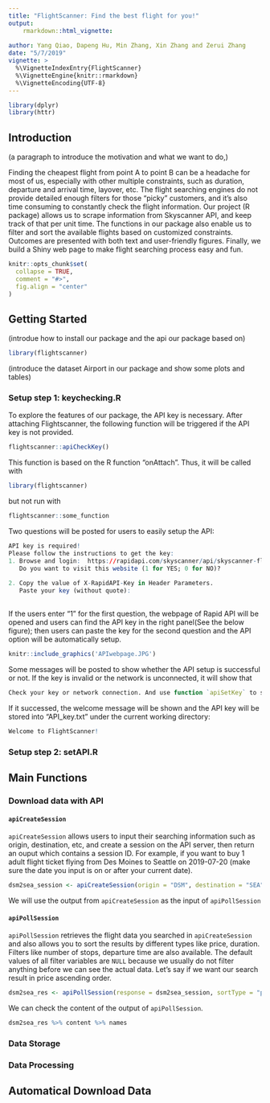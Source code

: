 ```yaml
---
title: "FlightScanner: Find the best flight for you!"
output: 
    rmarkdown::html_vignette:
       
author: Yang Qiao, Dapeng Hu, Min Zhang, Xin Zhang and Zerui Zhang
date: "5/7/2019"
vignette: >
  %\VignetteIndexEntry{FlightScanner}
  %\VignetteEngine{knitr::rmarkdown}
  %\VignetteEncoding{UTF-8}
---
```


```r
library(dplyr)
library(httr)
```
## Introduction

(a paragraph to introduce the motivation and what we want to do,)

Finding the cheapest flight from point A to point B can be a headache for most of us, especially with other multiple constraints, such as duration, departure and arrival time, layover, etc. The flight searching engines do not provide detailed enough filters for those “picky” customers, and it’s also time consuming to constantly check the flight information. Our project (R package) allows us to scrape information from Skyscanner API, and keep track of that per unit time. The functions in our package also enable us to filter and sort the available flights based on customized constraints. Outcomes are presented with both text and user-friendly figures. Finally, we build a Shiny web page to make flight searching process easy and fun.


```r
knitr::opts_chunk$set(
  collapse = TRUE,
  comment = "#>",
  fig.align = "center"
)
```

## Getting Started

(introdue how to install our package and the api our package based on)

```r
library(flightscanner)
```

(introduce the dataset Airport in our package and show some plots and tables)

### Setup step 1: keychecking.R

To explore the features of our package, the API key is necessary. After attaching Flightscanner, the following function will be triggered if the API key is not provided. 
```r
flightscanner::apiCheckKey()
```

This function is based on the R function "onAttach". Thus, it will be called with
```r
library(flightscanner)
```
but not run with
```r
flightscanner::some_function
```

Two questions will be posted for users to easily setup the API:
```r
API key is required!
Please follow the instructions to get the key:
1. Browse and login:  https://rapidapi.com/skyscanner/api/skyscanner-flight-search 
   Do you want to visit this website (1 for YES; 0 for NO)?
   
2. Copy the value of X-RapidAPI-Key in Header Parameters.
   Paste your key (without quote):
   
```
If the users enter "1" for the first question, the webpage of Rapid API will be opened and users can find the API key in the right panel(See the below figure); then users can paste the key for the second question and the API option will be automatically setup. 

```r
knitr::include_graphics('APIwebpage.JPG')
```

Some messages will be posted to show whether the API setup is successful or not. If the key is invalid or the network is unconnected, it will show that
```r
Check your key or network connection. And use function `apiSetKey` to set key later.
```
If it successed, the welcome message will be shown and the API key will be stored into "API_key.txt" under the current working directory:
```r
Welcome to FlightScanner!
```

### Setup step 2: setAPI.R

## Main Functions

### Download data with API

#### `apiCreateSession`

`apiCreateSession` allows users to input their searching information such as origin, destination, etc, and create a session on the API server, then return an ouput which contains a session ID. For example, if you want to buy 1 adult flight ticket flying from Des Moines to Seattle on 2019-07-20 (make sure the date you input is on or after your current date).

```r
dsm2sea_session <- apiCreateSession(origin = "DSM", destination = "SEA", startDate = "2019-07-20", adults = 1)
```

We will use the output from `apiCreateSession` as the input of `apiPollSession`

#### `apiPollSession`

`apiPollSession` retrieves the flight data you searched in `apiCreateSession` and also allows you to sort the results by different types like price, duration. Filters like number of stops, departure time are also available. The default values of all filter variables are `NULL` because we usually do not filter anything before we can see the actual data. Let's say if we want our search result in price ascending order. 

```r
dsm2sea_res <- apiPollSession(response = dsm2sea_session, sortType = "price", sortOrder = "asc")
```

We can check the content of the output of `apiPollSession`.

```r
dsm2sea_res %>% content %>% names
```
### Data Storage

### Data Processing 

## Automatical Download Data



